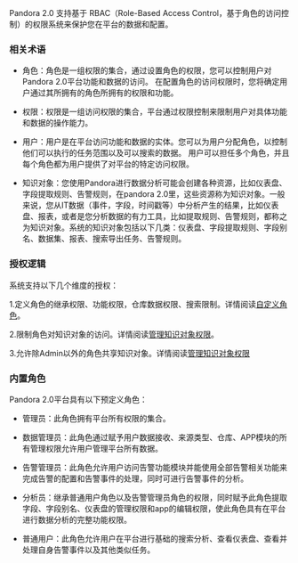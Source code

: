 Pandora 2.0 支持基于 RBAC（Role-Based Access Control，基于角色的访问控制）的权限系统来保护您在平台的数据和配置。


### 相关术语

* 角色：角色是一组权限的集合，通过设置角色的权限，您可以控制用户对Pandora 2.0平台功能和数据的访问。 在配置角色的访问权限时，您将确定用户通过其所拥有的角色所拥有的权限和功能。 

* 权限：权限是一组访问权限的集合，平台通过权限控制来限制用户对具体功能和数据的操作能力。

* 用户：用户是在平台访问功能和数据的实体。您可以为用户分配角色，以控制他们可以执行的任务范围以及可以搜索的数据。 用户可以担任多个角色，并且每个角色都为用户提供了对平台的特定访问权限。 

* 知识对象：您使用Pandora进行数据分析可能会创建各种资源，比如仪表盘、字段提取规则、告警规则，在pandora 2.0里，这些资源称为知识对象。一般来说，您从IT数据（事件，字段，时间戳等）中分析产生的结果，比如仪表盘、报表，或者是您分析数据的有力工具，比如提取规则、告警规则，都称之为知识对象。系统的知识对象包括以下几类：仪表盘、字段提取规则、字段别名、数据集、报表、搜索导出任务、告警规则。

### 授权逻辑

系统支持以下几个维度的授权：

1.定义角色的继承权限、功能权限，仓库数据权限、搜索限制。详情阅读[自定义角色](/express/manual/6662/roles)。

2.限制角色对知识对象的访问。详情阅读[管理知识对象权限](/express/manual/6792/access_to_knowledge_object)。

3.允许除Admin以外的角色共享知识对象。详情阅读[管理知识对象权限](/express/manual/6792/access_to_knowledge_object)

### 内置角色

Pandora 2.0平台具有以下预定义角色：

* 管理员：此角色拥有平台所有权限的集合。

* 数据管理员：此角色通过赋予用户数据接收、来源类型、仓库、APP模块的所有管理权限允许用户管理平台所有数据。

* 告警管理员：此角色允许用户访问告警功能模块并能使用全部告警相关功能来完成告警的配置和告警事件的处理，同时可进行告警事件的分析。

* 分析员：继承普通用户角色以及告警管理员角色的权限，同时赋予此角色提取字段、字段别名、仪表盘的管理权限和app的编辑权限，使此角色具有在平台进行数据分析的完整功能权限。

* 普通用户：此角色允许用户在平台进行基础的搜索分析、查看仪表盘、查看并处理自身告警事件以及其他类似任务。







